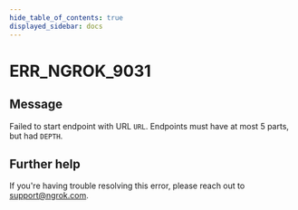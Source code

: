 ```yaml
---
hide_table_of_contents: true
displayed_sidebar: docs
---
```



# ERR_NGROK_9031

## Message

Failed to start endpoint with URL `URL`. Endpoints must have at most 5 parts, but had `DEPTH`.

<ErrorDetails error="err_ngrok_9031" />

## Further help

If you're having trouble resolving this error, please reach out to [support@ngrok.com](mailto:support@ngrok.com?subject=Help%20with%20ERR_NGROK_9031).
